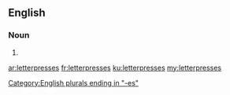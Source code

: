 ==English==

===Noun===
{{head|en|plural}}

# {{plural of|letterpress|lang=en|nocat=1}}

[[Category:English plurals ending in "-es"]]

[[ar:letterpresses]]
[[fr:letterpresses]]
[[ku:letterpresses]]
[[my:letterpresses]]